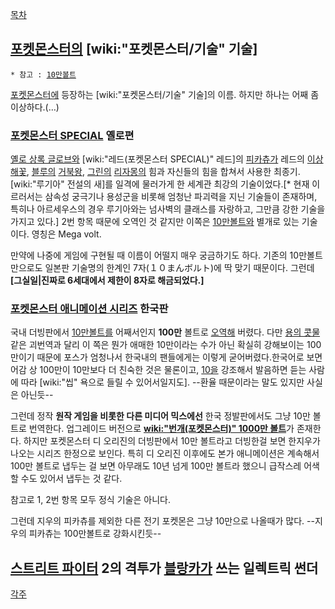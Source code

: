 [[목차]]

== [[포켓몬스터]]의 [wiki:"포켓몬스터/기술" 기술] ==
 * 참고 : [[10만볼트]]
[[포켓몬스터]]에 등장하는 [wiki:"포켓몬스터/기술" 기술]의 이름. 하지만 하나는 어째 좀 이상하다.(…)

=== [[포켓몬스터 SPECIAL]] 옐로편 ===
[[옐로 상록 글로브]]와 [wiki:"레드(포켓몬스터 SPECIAL)" 레드]의 [[피카츄]]가 레드의 [[이상해꽃]], [[블루]]의 [[거북왕]], [[그린]]의 [[리자몽]]의 힘과 자신들의 힘을 합쳐서 사용한 최종기. [wiki:"루기아" 전설의 새]를 일격에 물러가게 한 세계관 최강의 기술이었다.[* 현재 이르러서는 삼속성 궁극기나 용성군을 비롯해 엄청난 파괴력을 지닌 기술들이 존재하며, 특히나 아르세우스의 경우 루기아와는 넘사벽의 클래스를 자랑하고, 그만큼 강한 기술을 가지고 있다.] 2번 항목 때문에 오역인 것 같지만 이쪽은 [[10만볼트]]와 별개로 있는 기술이다. 영칭은 Mega volt.

만약에 나중에 게임에 구현될 때 이름이 어떨지 매우 궁금하기도 하다. 기존의 10만볼트만으로도 일본판 기술명의 한계인 7자(１０まんボルト)에 딱 맞기 때문이다. 그런데 '''[그실일|진짜로 6세대에서 제한이 8자로 해금되었다.]'''

=== [[포켓몬스터 애니메이션 시리즈]] 한국판 ===
국내 더빙판에서 [[10만볼트]]를 어째서인지 '''100만''' 볼트로 [[오역]]해 버렸다. 다만 [[용의 콧물]] 같은 괴번역과 달리 이 쪽은 뭔가 애매한 10만이라는 수가 아닌 확실히 강해보이는 100만이기 때문에 포스가 엄청나서 한국내의 팬들에게는 이렇게 굳어버렸다.한국어로 보면 어감 상 100만이 10만보다 더 친숙한 것은 물론이고, [[10]]을 강조해서 발음하면 듣는 사람에 따라 [wiki:"씹" 욕으로 들릴 수 있어서일지도]. --환율 때문이라는 말도 있지만 사실은 아닌듯--

그런데 정작 '''원작 게임을 비롯한 다른 미디어 믹스에선''' 한국 정발판에서도 그냥 10만 볼트로 번역한다. 업그레이드 버전으로 '''[[wiki:"번개(포켓몬스터)" 1000만 볼트]]'''가 존재한다. 하지만 포켓몬스터 디 오리진의 더빙판에서 10만 볼트라고 더빙한걸 보면 한지우가 나오는 시리즈 한정으로 보인다. 특히 디 오리진 이후에도 본가 애니메이션은 계속해서 100만 볼트로 냅두는 걸 보면 아무래도 10년 넘게 100만 볼트라 했으니 급작스레 어색할 수도 있어서 냅두는 것 같다.

참고로 1, 2번 항목 모두 정식 기술은 아니다.

그런데 지우의 피카츄를 제외한 다른 전기 포켓몬은 그냥 10만으로 나올때가 많다. --지우의 피카츄는 100만볼트로 강화시킨듯--

== [[스트리트 파이터]] 2의 격투가 [[블랑카]]가 쓰는 일렉트릭 썬더 ==

[[각주]]

